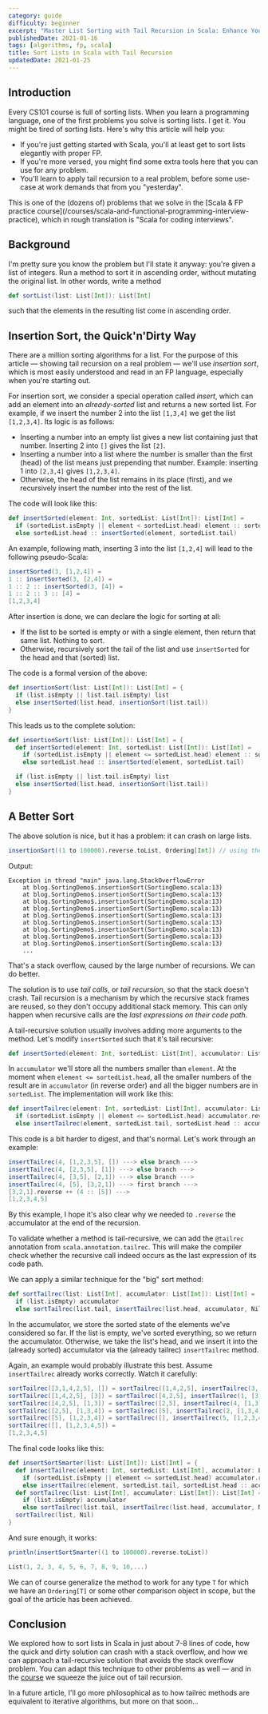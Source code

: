 ```yaml
---
category: guide
difficulty: beginner
excerpt: "Master List Sorting with Tail Recursion in Scala: Enhance Your Functional Programming Skills and Boost Your Interview Readiness!"
publishedDate: 2021-01-16
tags: [algorithms, fp, scala]
title: Sort Lists in Scala with Tail Recursion
updatedDate: 2021-01-25
---
```



## Introduction

Every CS101 course is full of sorting lists. When you learn a programming language, one of the first problems you solve is sorting lists. I get it. You might be tired of sorting lists. Here's why this article will help you:

- If you're just getting started with Scala, you'll at least get to sort lists elegantly with proper FP.
- If you're more versed, you might find some extra tools here that you can use for any problem.
- You'll learn to apply tail recursion to a real problem, before some use-case at work demands that from you "yesterday".

<TipAdmonition>
  This is one of the (dozens of) problems that we solve in the [Scala & FP
  practice
  course](/courses/scala-and-functional-programming-interview-practice), which
  in rough translation is "Scala for coding interviews".
</TipAdmonition>

## Background

I'm pretty sure you know the problem but I'll state it anyway: you're given a list of integers. Run a method to sort it in ascending order, without mutating the original list. In other words, write a method

```scala
def sortList(list: List[Int]): List[Int]
```

such that the elements in the resulting list come in ascending order.

## Insertion Sort, the Quick'n'Dirty Way

There are a million sorting algorithms for a list. For the purpose of this article &mdash; showing tail recursion on a real problem &mdash; we'll use _insertion sort_, which is most easily understood and read in an FP language, especially when you're starting out.

For insertion sort, we consider a special operation called _insert_, which can add an element into an _already-sorted_ list and returns a new sorted list. For example, if we insert the number 2 into the list `[1,3,4]` we get the list `[1,2,3,4]`. Its logic is as follows:

- Inserting a number into an empty list gives a new list containing just that number. Inserting 2 into `[]` gives the list `[2]`.
- Inserting a number into a list where the number is smaller than the first (head) of the list means just prepending that number. Example: inserting 1 into `[2,3,4]` gives `[1,2,3,4]`.
- Otherwise, the head of the list remains in its place (first), and we recursively insert the number into the rest of the list.

The code will look like this:

```scala
def insertSorted(element: Int, sortedList: List[Int]): List[Int] =
  if (sortedList.isEmpty || element < sortedList.head) element :: sortedList
  else sortedList.head :: insertSorted(element, sortedList.tail)
```

An example, following math, inserting 3 into the list `[1,2,4]` will lead to the following pseudo-Scala:

```scala
insertSorted(3, [1,2,4]) =
1 :: insertSorted(3, [2,4]) =
1 :: 2 :: insertSorted(3, [4]) =
1 :: 2 :: 3 :: [4] =
[1,2,3,4]
```

After insertion is done, we can declare the logic for sorting at all:

- If the list to be sorted is empty or with a single element, then return that same list. Nothing to sort.
- Otherwise, recursively sort the tail of the list and use `insertSorted` for the head and that (sorted) list.

The code is a formal version of the above:

```scala
def insertionSort(list: List[Int]): List[Int] = {
  if (list.isEmpty || list.tail.isEmpty) list
  else insertSorted(list.head, insertionSort(list.tail))
}
```

This leads us to the complete solution:

```scala
def insertionSort(list: List[Int]): List[Int] = {
  def insertSorted(element: Int, sortedList: List[Int]): List[Int] =
    if (sortedList.isEmpty || element <= sortedList.head) element :: sortedList
    else sortedList.head :: insertSorted(element, sortedList.tail)

  if (list.isEmpty || list.tail.isEmpty) list
  else insertSorted(list.head, insertionSort(list.tail))
}
```

## A Better Sort

The above solution is nice, but it has a problem: it can crash on large lists.

```scala
insertionSort((1 to 100000).reverse.toList, Ordering[Int]) // using the natural order
```

Output:

```text
Exception in thread "main" java.lang.StackOverflowError
	at blog.SortingDemo$.insertionSort(SortingDemo.scala:13)
	at blog.SortingDemo$.insertionSort(SortingDemo.scala:13)
	at blog.SortingDemo$.insertionSort(SortingDemo.scala:13)
	at blog.SortingDemo$.insertionSort(SortingDemo.scala:13)
	at blog.SortingDemo$.insertionSort(SortingDemo.scala:13)
	at blog.SortingDemo$.insertionSort(SortingDemo.scala:13)
	at blog.SortingDemo$.insertionSort(SortingDemo.scala:13)
	at blog.SortingDemo$.insertionSort(SortingDemo.scala:13)
	at blog.SortingDemo$.insertionSort(SortingDemo.scala:13)
    ...
```

That's a stack overflow, caused by the large number of recursions. We can do better.

The solution is to use _tail calls_, or _tail recursion_, so that the stack doesn't crash. Tail recursion is a mechanism by which the recursive stack frames are reused, so they don't occupy additional stack memory. This can only happen when recursive calls are the _last expressions on their code path_.

A tail-recursive solution usually involves adding more arguments to the method. Let's modify `insertSorted` such that it's tail recursive:

```scala
def insertSorted(element: Int, sortedList: List[Int], accumulator: List[Int]): List[Int]
```

In `accumulator` we'll store all the numbers smaller than `element`. At the moment when `element <= sortedList.head`, all the smaller numbers of the result are in `accumulator` (in reverse order) and all the bigger numbers are in `sortedList`. The implementation will work like this:

```scala
def insertTailrec(element: Int, sortedList: List[Int], accumulator: List[Int]): List[Int] =
  if (sortedList.isEmpty || element <= sortedList.head) accumulator.reverse ++ (element :: sortedList)
  else insertTailrec(element, sortedList.tail, sortedList.head :: accumulator)
```

This code is a bit harder to digest, and that's normal. Let's work through an example:

```scala
insertTailrec(4, [1,2,3,5], []) ---> else branch --->
insertTailrec(4, [2,3,5], [1]) ---> else branch --->
insertTailrec(4, [3,5], [2,1]) ---> else branch --->
insertTailrec(4, [5], [3,2,1]) ---> first branch --->
[3,2,1].reverse ++ (4 :: [5]) --->
[1,2,3,4,5]
```

By this example, I hope it's also clear why we needed to `.reverse` the accumulator at the end of the recursion.

To validate whether a method is tail-recursive, we can add the `@tailrec` annotation from `scala.annotation.tailrec`. This will make the compiler check whether the recursive call indeed occurs as the last expression of its code path.

We can apply a similar technique for the "big" sort method:

```scala
def sortTailrec(list: List[Int], accumulator: List[Int]): List[Int] =
  if (list.isEmpty) accumulator
  else sortTailrec(list.tail, insertTailrec(list.head, accumulator, Nil))
```

In the accumulator, we store the sorted state of the elements we've considered so far. If the list is empty, we've sorted everything, so we return the accumulator. Otherwise, we take the list's head, and we insert it into the (already sorted) accumulator via the (already tailrec) `insertTailrec` method.

Again, an example would probably illustrate this best. Assume `insertTailrec` already works correctly. Watch it carefully:

```scala
sortTailrec([3,1,4,2,5], []) = sortTailrec([1,4,2,5], insertTailrec(3, [], [])) =
sortTailrec([1,4,2,5], [3]) = sortTailrec([4,2,5], insertTailrec(1, [3], [])) =
sortTailrec([4,2,5], [1,3]) = sortTailrec([2,5], insertTailrec(4, [1,3])) =
sortTailrec([2,5], [1,3,4]) = sortTailrec([5], insertTailrec(2, [1,3,4])) =
sortTailrec([5], [1,2,3,4]) = sortTailrec([], insertTailrec(5, [1,2,3,4]) =
sortTailrec([], [1,2,3,4,5]) =
[1,2,3,4,5]
```

The final code looks like this:

```scala
def insertSortSmarter(list: List[Int]): List[Int] = {
  def insertTailrec(element: Int, sortedList: List[Int], accumulator: List[Int]): List[Int] =
    if (sortedList.isEmpty || element <= sortedList.head) accumulator.reverse ++ (element :: sortedList)
    else insertTailrec(element, sortedList.tail, sortedList.head :: accumulator)
  def sortTailrec(list: List[Int], accumulator: List[Int]): List[Int] =
    if (list.isEmpty) accumulator
    else sortTailrec(list.tail, insertTailrec(list.head, accumulator, Nil))
  sortTailrec(list, Nil)
}
```

And sure enough, it works:

```scala
println(insertSortSmarter((1 to 100000).reverse.toList))
```

```scala
List(1, 2, 3, 4, 5, 6, 7, 8, 9, 10,...)
```

We can of course generalize the method to work for any type `T` for which we have an `Ordering[T]` or some other comparison object in scope, but the goal of the article has been achieved.

## Conclusion

We explored how to sort lists in Scala in just about 7-8 lines of code, how the quick and dirty solution can crash with a stack overflow, and how we can approach a tail-recursive solution that avoids the stack overflow problem. You can adapt this technique to other problems as well &mdash; and in the [course](/courses/scala-and-functional-programming-interview-practice) we squeeze the juice out of tail recursion.

In a future article, I'll go more philosophical as to how tailrec methods are equivalent to iterative algorithms, but more on that soon...
